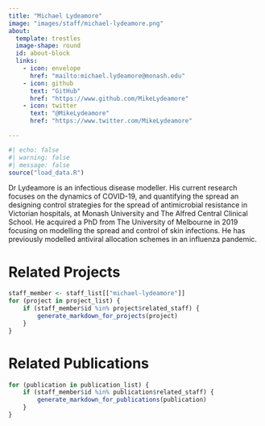 ```yaml
---
title: "Michael Lydeamore"
image: "images/staff/michael-lydeamore.png"
about:
  template: trestles
  image-shape: round
  id: about-block
  links:
    - icon: envelope
      href: "mailto:michael.lydeamore@monash.edu"
    - icon: github
      text: "GitHub"
      href: "https://www.github.com/MikeLydeamore"
    - icon: twitter
      text: "@MikeLydeamore"
      href: "https://www.twitter.com/MikeLydeamore"

---
```


```r
#| echo: false
#| warning: false
#| message: false
source("load_data.R")
```
   
::: {#about-block}

Dr Lydeamore is an infectious disease modeller. His current research focuses on
the dynamics of COVID-19, and quantifying the spread an designing control
strategies for the spread of antimicrobial resistance in Victorian hospitals, at
Monash University and The Alfred Central Clinical School. He acquired a PhD from
The University of Melbourne in 2019 focusing on modelling the spread and control
of skin infections. He has previously modelled antiviral allocation schemes in
an influenza pandemic.

::: 

# Related Projects

```r
staff_member <- staff_list[["michael-lydeamore"]]
for (project in project_list) {
    if (staff_member$id %in% project$related_staff) {
        generate_markdown_for_projects(project)
    }
}
```

# Related Publications

```r
for (publication in publication_list) {
    if (staff_member$id %in% publication$related_staff) {
        generate_markdown_for_publications(publication)
    }
}
```
